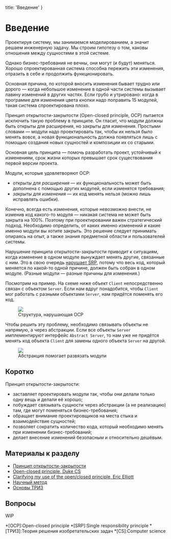 
  title: 'Введение'
}


# Введение

Проектируя систему, мы занимаемся моделированием, а значит решаем инженерную задачу. Мы строим гипотезу о том, каковы отношения между сущностями в этой системе.

Однако бизнес-требования не вечны, они могут (и будут) меняться. Хорошо спроектированная система способна пережить эти изменения, отразить в себе и продолжить функционировать.

Основная причина, по которой вносить изменения бывает трудно или дорого — когда небольшое изменение в одной части системы вызывает лавину изменений в других частях. Если грубо и утрировано: когда в программе для изменения цвета кнопки надо поправить 15 модулей, такая система спроектирована плохо.

Принцип открытости-закрытости (Open-closed principle, OCP) пытается исключить такую проблему в принципе. Он гласит, что модули должны быть открыты для расширения, но закрыты для изменения. Простыми словами — модули надо проектировать так, чтобы их нельзя было менять вовсе, а новая функциональность должна появляться лишь с помощью создания новых сущностей и композиции их со старыми.

Основная цель принципа — помочь разработать проект, устойчивый к изменениям, срок жизни которых превышает срок существования первой версии проекта.

Модули, которые удовлетворяют OCP:
- _открыты для расширения_ — их функциональность может быть дополнена с помощью других модулей, если изменятся требования;
- _закрыты для изменения_ — их код менять нельзя (можно лишь исправлять ошибки).

Конечно, всегда есть изменения, которые невозможно внести, не изменив код какого-то модуля — никакая система не может быть закрыта на 100%. Поэтому при проектировании важен стратегический подход. Необходимо определить, от каких именно изменений и какие именно модули вы хотите закрыть. Это решение следует принимать опираясь на опыт, а также знания предметной области и пользователей системы.

Нарушение принципа открытости-закрытости приводит к ситуациям, когда изменение в одном модуле вынуждает менять другие, связанные с ним. Это в свою очередь [нарушает SRP](/srp), потому что весь код, который меняется по какой-то одной причине, должен быть собран в одном модуле. (Разные модули — разные причины для изменения.)

Посмотрим на пример. На схеме ниже объект `Client` непосредственно связан с объектом `Server`. Если нам вдруг понадобится, чтобы `Client` мог работать с разными объектами `Server`, нам придётся поменять его код.
<Figure>
  <img src="/static/ocp-violation.svg" />
  <figcaption>Структура, нарушающая OCP</figcaption>
</Figure>

Чтобы решить эту проблему, необходимо связывать объекты не напрямую, а через абстракции. Если все объекты `Server` имплементируют интерфейс `Abstract Server`, то нам уже не придётся менять код объекта `Client` для замены одного объекта `Server` на другой.
<Figure>
  <img src="/static/ocp-resolve.svg" />
  <figcaption>Абстракция помогает развязать модули</figcaption>
</Figure>

## Коротко
Принцип открытости-закрытости:
- заставляет проектировать модули так, чтобы они делали только одну вещь и делали её хорошо;
- побуждает связывать сущности через абстракции (а не реализацию) там, где могут поменяться бизнес-требования;
- обращает внимание проектировщиков на места стыка и взаимодействие сущностей;
- позволяет сократить количество кода, который необходимо менять при изменении бизнес-требований;
- делает внесение изменений безопасным и относительно дешёвым.

## Материалы к разделу
- [Принцип открытости-закрытости](https://ru.wikipedia.org/wiki/Принцип_открытости/закрытости)
- [Open-closed principle, Duke CS](https://www2.cs.duke.edu/courses/fall07/cps108/papers/ocp.pdf)
- [Clarifying my use of the open/closed principle, Eric Elliott](https://medium.com/@_ericelliott/clarifying-my-use-of-the-open-closed-principle-de54f77342c3)
- [Научный метод](https://ru.wikipedia.org/wiki/Научный_метод)
- [Основы ТРИЗ](https://ru.wikibooks.org/wiki/Основы_ТРИЗ)

## Вопросы
WIP

*[OCP]:Open-closed principle
*[SRP]:Single responsibility principle
*[ТРИЗ]:Теория решения изобретательских задач
*[CS]:Computer science
